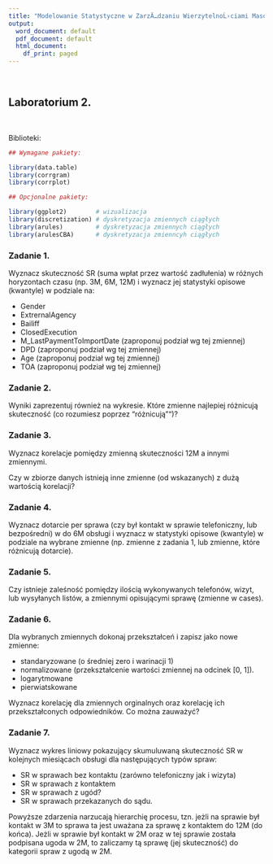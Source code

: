 ```yaml
---
title: "Modelowanie Statystyczne w ZarzÄ…dzaniu WierzytelnoĹ›ciami Masowymi"
output:
  word_document: default
  pdf_document: default
  html_document:
    df_print: paged
---
```


<br>

## Laboratorium 2. 

<br>

Biblioteki:

```r

## Wymagane pakiety: 

library(data.table)
library(corrgram)
library(corrplot)

## Opcjonalne pakiety:

library(ggplot2)        # wizualizacja
library(discretization) # dyskretyzacja zmiennych ciągłych
library(arules)         # dyskretyzacja zmiennych ciągłych
library(arulesCBA)      # dyskretyzacja zmienncyh ciągłych

```



### Zadanie 1.

Wyznacz skuteczność SR (suma wpłat przez wartość zadłułenia) w różnych horyzontach
czasu (np. 3M, 6M, 12M) i wyznacz jej statystyki opisowe (kwantyle) w podziale na:

- Gender
- ExtrernalAgency
- Bailiff
- ClosedExecution
- M_LastPaymentToImportDate (zaproponuj podział wg tej zmiennej)
- DPD (zaproponuj podział wg tej zmiennej)
- Age (zaproponuj podział wg tej zmiennej)
- TOA (zaproponuj podział wg tej zmiennej)

### Zadanie 2.

Wyniki zaprezentuj również na wykresie. Które zmienne najlepiej różnicują 
skuteczność (co rozumiesz poprzez "różnicują"")?

### Zadanie 3.

Wyznacz korelacje pomiędzy zmienną skuteczności 12M a innymi zmiennymi.

Czy w zbiorze danych istnieją inne zmienne (od wskazanych) z dużą wartością
korelacji?

### Zadanie 4.

Wyznacz dotarcie per sprawa (czy był kontakt w sprawie telefoniczny, lub bezpośredni)
w do 6M obsługi i wyznacz w statystyki opisowe (kwantyle) w podziale na wybrane zmienne (np. zmienne z zadania 1, 
lub zmienne, które różnicują dotarcie).

### Zadanie 5.

Czy istnieje zaleśność pomiędzy ilością wykonywanych telefonów, wizyt, lub 
wysyłanych listów, a zmiennymi opisującymi sprawę (zmienne w cases).

### Zadanie 6.

Dla wybranych zmiennych dokonaj przekształceń i zapisz jako nowe zmienne: 

- standaryzowane (o średniej zero i warinacji 1) 
- normalizowane (przekształcenie wartości zmiennej na odcinek [0, 1]). 
- logarytmowane
- pierwiatskowane 

Wyznacz korelację dla zmiennych orginalnych oraz korelację ich przekształconych 
odpowiedników. Co można zauważyć?

### Zadanie 7.

Wyznacz wykres liniowy pokazujący skumuluwaną skuteczność SR w kolejnych miesiącach 
obsługi dla następujących typów spraw:

- SR w sprawach bez kontaktu (zarówno telefoniczny jak i wizyta)
- SR w sprawach z kontaktem
- SR w sprawach z ugód?
- SR w sprawach przekazanych do sądu.

Powyższe zdarzenia narzucają hierarchię procesu, tzn. jeżli na sprawie był kontakt 
w 3M to sprawa ta jest uważana za sprawę z kontaktem do 12M (do końca).
Jeżli w sprawie był kontakt w 2M oraz w tej sprawie została podpisana ugoda 
w 2M, to zaliczamy tą sprawę (jej skuteczność) do kategorii spraw z ugodą w 2M.


<br><br>


